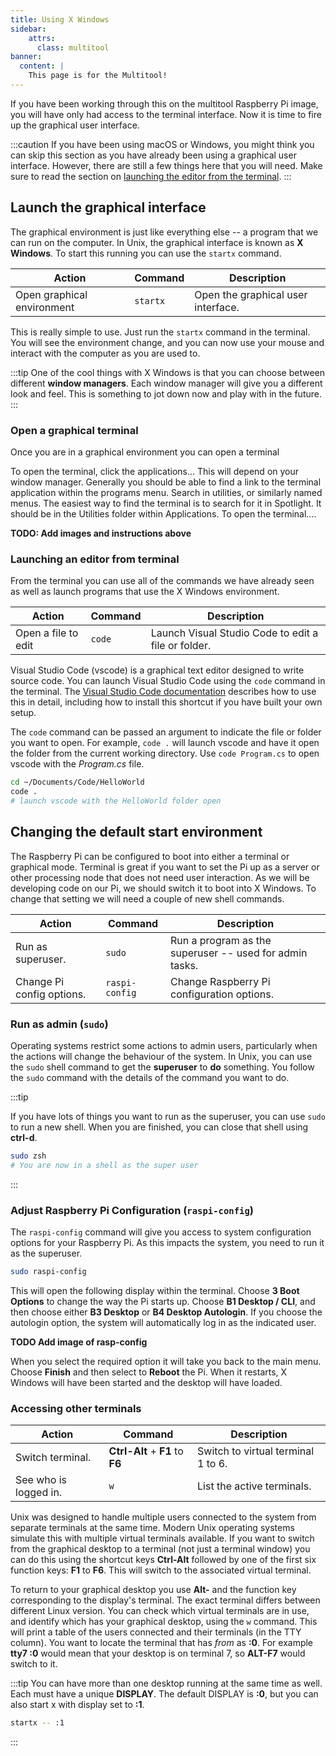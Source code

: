 ```yaml
---
title: Using X Windows
sidebar:
    attrs:
      class: multitool
banner:
  content: |
    This page is for the Multitool!
---
```


If you have been working through this on the multitool Raspberry Pi image, you will have only had access to the terminal interface. Now it is time to fire up the graphical user interface.

:::caution
If you have been using macOS or Windows, you might think you can skip this section as you have already been using a graphical user interface.
However, there are still a few things here that you will need.
Make sure to read the section on [launching the editor from the terminal](#launching-editor-from-terminal).
:::

## Launch the graphical interface

The graphical environment is just like everything else -- a program that we can run on the computer. In Unix, the graphical interface is known as **X Windows**. To start this running you can use the `startx` command.

| **Action**                 | **Command** | **Description**                    |
| -------------------------- | ----------- | ---------------------------------- |
| Open graphical environment | `startx`    | Open the graphical user interface. |

This is really simple to use. Just run the `startx` command in the terminal. You will see the environment change, and you can now use your mouse and interact with the computer as you are used to.

:::tip
One of the cool things with X Windows is that you can choose between different **window managers**. Each window manager will give you a different look and feel. This is something to jot down now and play with in the future.
:::

### Open a graphical terminal

Once you are in a graphical environment you can open a terminal


<Tabs>
  <TabItem label="Raspberry Pi">
    To open the terminal, click the applications...
  </TabItem>
  <TabItem label="Linux">
    This will depend on your window manager. Generally you should be able to find a link to the terminal application within the programs menu. Search in utilities, or similarly named menus.
  </TabItem>
  <TabItem label="macOS">
    The easiest way to find the terminal is to search for it in Spotlight. It should be in the Utilities folder within Applications.
  </TabItem>
  <TabItem label="Windows">
    To open the terminal....
  </TabItem>
  
</Tabs>

**TODO: Add images and instructions above**

### Launching an editor from terminal

From the terminal you can use all of the commands we have already seen as well as launch programs that use the X Windows environment.

| **Action**          | **Command** | **Description**                                     |
| ------------------- | ----------- | --------------------------------------------------- |
| Open a file to edit | `code`      | Launch Visual Studio Code to edit a file or folder. |

Visual Studio Code (vscode) is a graphical text editor designed to write source code. You can launch Visual Studio Code using the `code` command in the terminal. The [Visual Studio Code documentation](https://code.visualstudio.com/docs/editor/command-line) describes how to use this in detail, including how to install this shortcut if you have built your own setup.

The `code` command can be passed an argument to indicate the file or folder you want to open. For example, `code .` will launch vscode and have it open the folder from the current working directory. Use `code Program.cs` to open vscode with the *Program.cs* file.

```sh
cd ~/Documents/Code/HelloWorld
code .
# launch vscode with the HelloWorld folder open
```

## Changing the default start environment

The Raspberry Pi can be configured to boot into either a terminal or graphical mode. Terminal is great if you want to set the Pi up as a server or other processing node that does not need user interaction. As we will be developing code on our Pi, we should switch it to boot into X Windows.
To change that setting we will need a couple of new shell commands.

| **Action**                | **Command**    | **Description**                                         |
| ------------------------- | -------------- | ------------------------------------------------------- |
| Run as superuser.         | `sudo`         | Run a program as the superuser -- used for admin tasks. |
| Change Pi config options. | `raspi-config` | Change Raspberry Pi configuration options.              |

### Run as admin (`sudo`)

Operating systems restrict some actions to admin users, particularly when the actions will change the behaviour of the system. In Unix, you can use the `sudo` shell command to get the **superuser** to **do** something. You follow the `sudo` command with the details of the command you want to do.

:::tip

If you have lots of things you want to run as the superuser, you can use `sudo` to run a new shell. When you are finished, you can close that shell using **ctrl-d**.

```sh
sudo zsh
# You are now in a shell as the super user
```

:::

### Adjust Raspberry Pi Configuration (`raspi-config`)

The `raspi-config` command will give you access to system configuration options for your Raspberry Pi. As this impacts the system, you need to run it as the superuser.

```sh
sudo raspi-config
```

This will open the following display within the terminal. Choose **3 Boot Options** to change the way the Pi starts up. Choose **B1 Desktop / CLI**, and then choose either **B3 Desktop** or **B4 Desktop Autologin**. If you choose the autologin option, the system will automatically log in as the indicated user.

**TODO Add image of rasp-config**

When you select the required option it will take you back to the main menu. Choose **Finish** and then select to **Reboot** the Pi. When it restarts, X Windows will have been started and the desktop will have loaded.

### Accessing other terminals

| **Action**            | **Command**                     | **Description**                    |
| --------------------- | ------------------------------- | ---------------------------------- |
| Switch terminal.      | **Ctrl-Alt** + **F1** to **F6** | Switch to virtual terminal 1 to 6. |
| See who is logged in. | `w`                             | List the active terminals.         |

Unix was designed to handle multiple users connected to the system from separate terminals at the same time. Modern Unix operating systems simulate this with multiple virtual terminals available. If you want to switch from the graphical desktop to a terminal (not just a terminal window) you can do this using the shortcut keys **Ctrl-Alt** followed by one of the first six function keys: **F1** to **F6**. This will switch to the associated virtual terminal.

To return to your graphical desktop you use **Alt-** and the function key corresponding to the display's terminal. The exact terminal differs between different Linux version. You can check which virtual terminals are in use, and identify which has your graphical desktop, using the `w` command. This will print a table of the users connected and their terminals (in the TTY column). You want to locate the terminal that has *from* as **:0**. For example **tty7 :0** would mean that your desktop is on terminal 7, so **ALT-F7** would switch to it.

:::tip
You can have more than one desktop running at the same time as well. Each must have a unique **DISPLAY**. The default DISPLAY is **:0**, but you can also start x with display set to **:1**.

```sh
startx -- :1
```
:::
